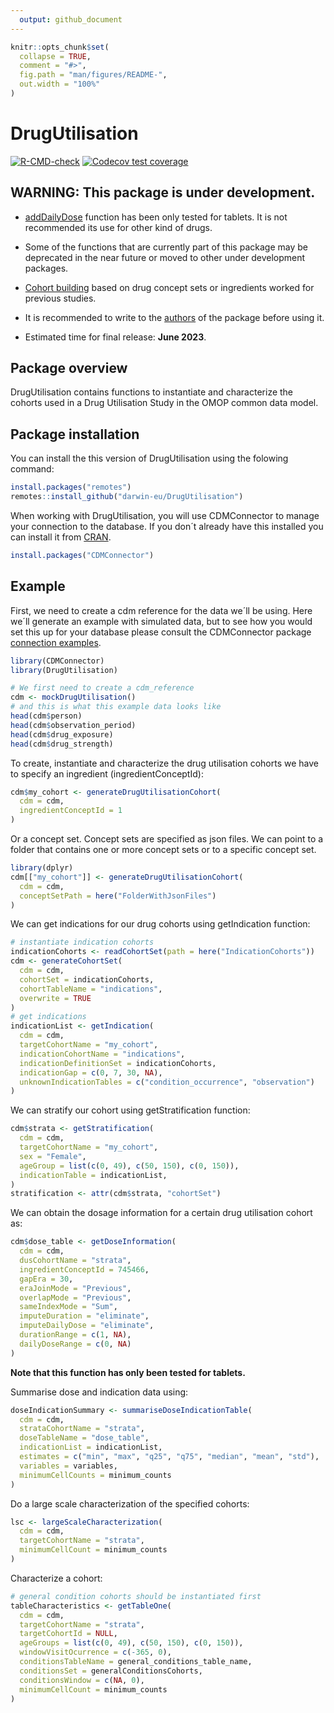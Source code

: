 ```yaml
---
  output: github_document
---
```


<!-- README.md is generated from README.Rmd. Please edit that file -->

```r
knitr::opts_chunk$set(
  collapse = TRUE,
  comment = "#>",
  fig.path = "man/figures/README-",
  out.width = "100%"
)
```

# DrugUtilisation

<!-- badges: start -->
[![R-CMD-check](https://github.com/darwin-eu/DrugUtilisation/actions/workflows/R-CMD-check.yaml/badge.svg)](https://github.com/darwin-eu/DrugUtilisation/actions/workflows/R-CMD-check.yaml)
[![Codecov test coverage](https://codecov.io/gh/darwin-eu/DrugUtilisation/branch/main/graph/badge.svg)](https://app.codecov.io/gh/darwin-eu/DrugUtilisation?branch=main)
<!-- badges: end -->

## WARNING: This package is under development.

* [addDailyDose](https://github.com/darwin-eu/DrugUtilisation/R/addDailyDose.R) function has been only tested for tablets. It is not recommended its use for other kind of drugs.

* Some of the functions that are currently part of this package may be deprecated in the near future or moved to other under development packages.

* [Cohort building](https://github.com/darwin-eu/DrugUtilisation/R/generateDrugUtilisationCohort.R) based on drug concept sets or ingredients worked for previous studies.

* It is recommended to write to the [authors](https://github.com/darwin-eu/DrugUtilisation/DESCRIPTION) of the package before using it.

* Estimated time for final release: **June 2023**.

## Package overview

DrugUtilisation contains functions to instantiate and characterize the cohorts used in a Drug Utilisation Study in the OMOP common data model.

## Package installation

You can install the this version of DrugUtilisation using the folowing command:

```r
install.packages("remotes")
remotes::install_github("darwin-eu/DrugUtilisation")
```

When working with DrugUtilisation, you will use CDMConnector to manage your connection to the database. If you don´t already have this installed you can install it from [CRAN](https://CRAN.R-project.org/package=CDMConnector).
```r
install.packages("CDMConnector")
```

## Example
First, we need to create a cdm reference for the data we´ll be using. Here we´ll generate an example with simulated data, but to see how you would set this up for your database please consult the CDMConnector package [connection examples](https://darwin-eu.github.io/CDMConnector/articles/DBI_connection_examples.html).

```r
library(CDMConnector)
library(DrugUtilisation)

# We first need to create a cdm_reference
cdm <- mockDrugUtilisation()
# and this is what this example data looks like
head(cdm$person)
head(cdm$observation_period)
head(cdm$drug_exposure)
head(cdm$drug_strength)
```

To create, instantiate and characterize the drug utilisation cohorts we have to specify an ingredient (ingredientConceptId):

```r
cdm$my_cohort <- generateDrugUtilisationCohort(
  cdm = cdm,
  ingredientConceptId = 1
)
```

Or a concept set. Concept sets are specified as json files. We can point to a folder that contains one or more concept sets or to a specific concept set.
```r
library(dplyr)
cdm[["my_cohort"]] <- generateDrugUtilisationCohort(
  cdm = cdm,
  conceptSetPath = here("FolderWithJsonFiles")
)
```

We can get indications for our drug cohorts using getIndication function:
```r
# instantiate indication cohorts
indicationCohorts <- readCohortSet(path = here("IndicationCohorts"))
cdm <- generateCohortSet(
  cdm = cdm,
  cohortSet = indicationCohorts,
  cohortTableName = "indications",
  overwrite = TRUE
)
# get indications
indicationList <- getIndication(
  cdm = cdm,
  targetCohortName = "my_cohort",
  indicationCohortName = "indications",
  indicationDefinitionSet = indicationCohorts,
  indicationGap = c(0, 7, 30, NA),
  unknownIndicationTables = c("condition_occurrence", "observation")
)
```

We can stratify our cohort using getStratification function:
```r
cdm$strata <- getStratification(
  cdm = cdm,
  targetCohortName = "my_cohort",
  sex = "Female",
  ageGroup = list(c(0, 49), c(50, 150), c(0, 150)),
  indicationTable = indicationList,
)
stratification <- attr(cdm$strata, "cohortSet")
```

We can obtain the dosage information for a certain drug utilisation cohort as:
```r
cdm$dose_table <- getDoseInformation(
  cdm = cdm,
  dusCohortName = "strata",
  ingredientConceptId = 745466,
  gapEra = 30,
  eraJoinMode = "Previous",
  overlapMode = "Previous",
  sameIndexMode = "Sum", 
  imputeDuration = "eliminate",
  imputeDailyDose = "eliminate",
  durationRange = c(1, NA),
  dailyDoseRange = c(0, NA)
)
```
**Note that this function has only been tested for tablets.**

Summarise dose and indication data using:
```r
doseIndicationSummary <- summariseDoseIndicationTable(
  cdm = cdm,
  strataCohortName = "strata",
  doseTableName = "dose_table",
  indicationList = indicationList,
  estimates = c("min", "max", "q25", "q75", "median", "mean", "std"),
  variables = variables,
  minimumCellCounts = minimum_counts
)
```

Do a large scale characterization of the specified cohorts:
```r
lsc <- largeScaleCharacterization(
  cdm = cdm,
  targetCohortName = "strata",
  minimumCellCount = minimum_counts
)
```

Characterize a cohort:
```r
# general condition cohorts should be instantiated first
tableCharacteristics <- getTableOne(
  cdm = cdm,
  targetCohortName = "strata",
  targetCohortId = NULL,
  ageGroups = list(c(0, 49), c(50, 150), c(0, 150)),
  windowVisitOcurrence = c(-365, 0),
  conditionsTableName = general_conditions_table_name,
  conditionsSet = generalConditionsCohorts,
  conditionsWindow = c(NA, 0),
  minimumCellCount = minimum_counts
)
```
